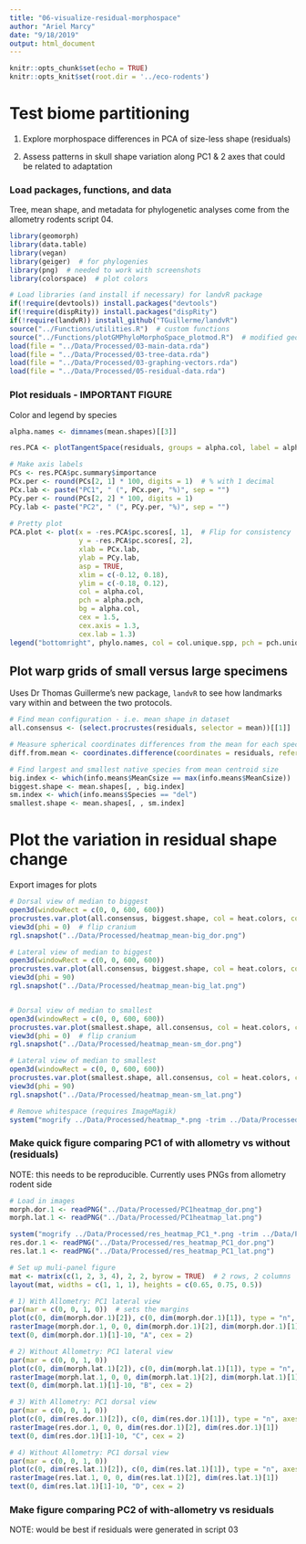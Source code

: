 ```yaml
---
title: "06-visualize-residual-morphospace"
author: "Ariel Marcy"
date: "9/18/2019"
output: html_document
---
```


```r
knitr::opts_chunk$set(echo = TRUE)
knitr::opts_knit$set(root.dir = '../eco-rodents')
```

# Test biome partitioning 
1) Explore morphospace differences in PCA of size-less shape (residuals)

2) Assess patterns in skull shape variation along PC1 & 2 axes that could be related to adaptation

### Load packages, functions, and data
Tree, mean shape, and metadata for phylogenetic analyses come from the allometry rodents script 04. 
```r
library(geomorph)
library(data.table)
library(vegan)
library(geiger)  # for phylogenies
library(png)  # needed to work with screenshots
library(colorspace)  # plot colors

# Load libraries (and install if necessary) for landvR package
if(!require(devtools)) install.packages("devtools")
if(!require(dispRity)) install.packages("dispRity")
if(!require(landvR)) install_github("TGuillerme/landvR")
source("../Functions/utilities.R")  # custom functions
source("../Functions/plotGMPhyloMorphoSpace_plotmod.R")  # modified geomorph function
load(file = "../Data/Processed/03-main-data.rda")
load(file = "../Data/Processed/03-tree-data.rda")
load(file = "../Data/Processed/03-graphing-vectors.rda")
load(file = "../Data/Processed/05-residual-data.rda")
```

### Plot residuals - IMPORTANT FIGURE
Color and legend by species
```r
alpha.names <- dimnames(mean.shapes)[[3]]

res.PCA <- plotTangentSpace(residuals, groups = alpha.col, label = alpha.names)

# Make axis labels
PCs <- res.PCA$pc.summary$importance
PCx.per <- round(PCs[2, 1] * 100, digits = 1)  # % with 1 decimal
PCx.lab <- paste("PC1", " (", PCx.per, "%)", sep = "")
PCy.per <- round(PCs[2, 2] * 100, digits = 1)
PCy.lab <- paste("PC2", " (", PCy.per, "%)", sep = "")
        
# Pretty plot
PCA.plot <- plot(x = -res.PCA$pc.scores[, 1],  # Flip for consistency
                 y = -res.PCA$pc.scores[, 2],  
                 xlab = PCx.lab, 
                 ylab = PCy.lab,
                 asp = TRUE,
                 xlim = c(-0.12, 0.18),
                 ylim = c(-0.18, 0.12),
                 col = alpha.col, 
                 pch = alpha.pch, 
                 bg = alpha.col,
                 cex = 1.5,
                 cex.axis = 1.3, 
                 cex.lab = 1.3)
legend("bottomright", phylo.names, col = col.unique.spp, pch = pch.unique.spp, pt.bg = col.unique.spp, cex = .57, pt.cex = .7, ncol = 2)
```

## Plot warp grids of small versus large specimens
Uses Dr Thomas Guillerme's new package, `landvR` to see how landmarks vary within and between the two protocols.
```r
# Find mean configuration - i.e. mean shape in dataset
all.consensus <- (select.procrustes(residuals, selector = mean))[[1]]

# Measure spherical coordinates differences from the mean for each specimen for each landmark
diff.from.mean <- coordinates.difference(coordinates = residuals, reference = all.consensus, type = "spherical")

# Find largest and smallest native species from mean centroid size
big.index <- which(info.means$MeanCsize == max(info.means$MeanCsize))
biggest.shape <- mean.shapes[, , big.index]
sm.index <- which(info.means$Species == "del")
smallest.shape <- mean.shapes[, , sm.index]
```

# Plot the variation in residual shape change
Export images for plots
```r
# Dorsal view of median to biggest
open3d(windowRect = c(0, 0, 600, 600))
procrustes.var.plot(all.consensus, biggest.shape, col = heat.colors, col.val = diff.from.mean$Uromys_caudimaculatus[, "radius"])
view3d(phi = 0)  # flip cranium
rgl.snapshot("../Data/Processed/heatmap_mean-big_dor.png")

# Lateral view of median to biggest
open3d(windowRect = c(0, 0, 600, 600))
procrustes.var.plot(all.consensus, biggest.shape, col = heat.colors, col.val = diff.from.mean$Uromys_caudimaculatus[, "radius"])
view3d(phi = 90)
rgl.snapshot("../Data/Processed/heatmap_mean-big_lat.png")


# Dorsal view of median to smallest
open3d(windowRect = c(0, 0, 600, 600))
procrustes.var.plot(smallest.shape, all.consensus, col = heat.colors, col.val = diff.from.mean$Pseudomys_delicatulus[, "radius"]) 
view3d(phi = 0)  # flip cranium
rgl.snapshot("../Data/Processed/heatmap_mean-sm_dor.png")

# Lateral view of median to smallest
open3d(windowRect = c(0, 0, 600, 600))
procrustes.var.plot(smallest.shape, all.consensus, col = heat.colors, col.val = diff.from.mean$Pseudomys_delicatulus[, "radius"])
view3d(phi = 90)
rgl.snapshot("../Data/Processed/heatmap_mean-sm_lat.png")

# Remove whitespace (requires ImageMagik)
system("mogrify ../Data/Processed/heatmap_*.png -trim ../Data/Processed/*.png")
```

### Make quick figure comparing PC1 of with allometry vs without (residuals)
NOTE: this needs to be reproducible. Currently uses PNGs from allometry rodent side
```r
# Load in images
morph.dor.1 <- readPNG("../Data/Processed/PC1heatmap_dor.png")
morph.lat.1 <- readPNG("../Data/Processed/PC1heatmap_lat.png")

system("mogrify ../Data/Processed/res_heatmap_PC1_*.png -trim ../Data/Processed/*.png")  # removes whitespace (requires ImageMagik)
res.dor.1 <- readPNG("../Data/Processed/res_heatmap_PC1_dor.png")
res.lat.1 <- readPNG("../Data/Processed/res_heatmap_PC1_lat.png")

# Set up muli-panel figure
mat <- matrix(c(1, 2, 3, 4), 2, 2, byrow = TRUE)  # 2 rows, 2 columns
layout(mat, widths = c(1, 1, 1), heights = c(0.65, 0.75, 0.5))  

# 1) With Allometry: PC1 lateral view
par(mar = c(0, 0, 1, 0))  # sets the margins
plot(c(0, dim(morph.dor.1)[2]), c(0, dim(morph.dor.1)[1]), type = "n", axes = F, xlab = "", ylab = "", asp = T) 
rasterImage(morph.dor.1, 0, 0, dim(morph.dor.1)[2], dim(morph.dor.1)[1])
text(0, dim(morph.dor.1)[1]-10, "A", cex = 2)

# 2) Without Allometry: PC1 lateral view
par(mar = c(0, 0, 1, 0))
plot(c(0, dim(morph.lat.1)[2]), c(0, dim(morph.lat.1)[1]), type = "n", axes = F, xlab = "", ylab = "", asp = T) 
rasterImage(morph.lat.1, 0, 0, dim(morph.lat.1)[2], dim(morph.lat.1)[1])
text(0, dim(morph.lat.1)[1]-10, "B", cex = 2)

# 3) With Allometry: PC1 dorsal view
par(mar = c(0, 0, 1, 0)) 
plot(c(0, dim(res.dor.1)[2]), c(0, dim(res.dor.1)[1]), type = "n", axes = F, xlab = "", ylab = "", asp = T) 
rasterImage(res.dor.1, 0, 0, dim(res.dor.1)[2], dim(res.dor.1)[1])
text(0, dim(res.dor.1)[1]-10, "C", cex = 2)

# 4) Without Allometry: PC1 dorsal view
par(mar = c(0, 0, 1, 0))  
plot(c(0, dim(res.lat.1)[2]), c(0, dim(res.lat.1)[1]), type = "n", axes = F, xlab = "", ylab = "", asp = T) 
rasterImage(res.lat.1, 0, 0, dim(res.lat.1)[2], dim(res.lat.1)[1])
text(0, dim(res.lat.1)[1]-10, "D", cex = 2)

```

### Make figure comparing PC2 of with-allometry vs residuals
NOTE: would be best if residuals were generated in script 03

